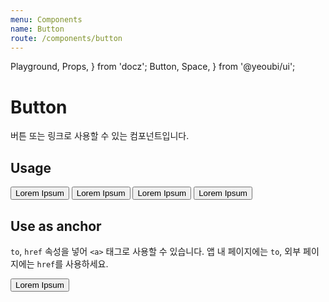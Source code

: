 ```yaml
---
menu: Components
name: Button
route: /components/button
---
```


  Playground,
  Props,
} from 'docz';
  Button,
  Space,
} from '@yeoubi/ui';

# Button

버튼 또는 링크로 사용할 수 있는 컴포넌트입니다.

<Props of={Button} />

## Usage

<Playground>
  <Space pv={8} ph={16} mr={8}>
    <Button level={1} color="#FFF" bgColor="#1A1A1A">
      Lorem Ipsum
    </Button>
  </Space>
  <Space pv={8} ph={16} mr={8}>
    <Button level={2} color="#FFF" bgColor="#DA5746" borderRadius={4}>
      Lorem Ipsum
    </Button>
  </Space>
  <Space pv={8} ph={16} mr={8}>
    <Button level={3} color="#FFF" bgColor="#1A1A1A">
      Lorem Ipsum
    </Button>
  </Space>
  <Space pv={8} ph={16} mt={8}>
    <Button level={1} color="#FFF" bgColor="#1A1A1A" full>
      Lorem Ipsum
    </Button>
  </Space>
</Playground>

## Use as anchor

`to`, `href` 속성을 넣어 `<a>` 태그로 사용할 수 있습니다. 앱 내 페이지에는 `to`, 외부 페이지에는 `href`를 사용하세요.

<Playground>
  <Space pv={8} ph={16}>
    <Button href="/components/button#usage" level={1} color="#FFF" bgColor="#1A1A1A">
      Lorem Ipsum
    </Button>
  </Space>
</Playground>
